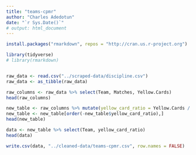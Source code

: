 ```yaml
---
title: "teams-cpmr"
author: "Charles Adedotun"
date: "`r Sys.Date()`"
# output: html_document
---
```


```r
install.packages("rmarkdown", repos = "http://cran.us.r-project.org")
```

```r
library(tidyverse)
# library(rmarkdown)
```

```r
```

```r
raw_data <- read.csv("../scraped-data/discipline.csv")
raw_data <- as_tibble(raw_data)
```

```r
raw_columns <- raw_data %>% select(Team, Matches, Yellow.Cards)
head(raw_columns)
```
```r
new_table <- raw_columns %>% mutate(yellow_card_ratio = Yellow.Cards / Matches)
new_table <- new_table[order(-new_table$yellow_card_ratio),]
head(new_table)
```

```r
data <- new_table %>% select(Team, yellow_card_ratio)
head(data)
```

```r
write.csv(data, "../cleaned-data/teams-cpmr.csv", row.names = FALSE)
```
